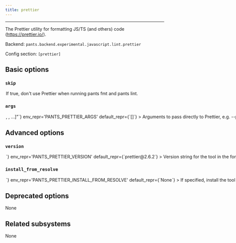 ```yaml
---
title: prettier
---
```



---

The Prettier utility for formatting JS/TS (and others) code (https://prettier.io/).

Backend: <span className="color--primary">`pants.backend.experimental.javascript.lint.prettier`</span>

Config section: <span className="color--primary">`[prettier]`</span>

<span className={styles.options}>

## Basic options

### `skip`

<Option
  cli_repr={`--[no-]prettier-skip`}
  env_repr='PANTS_PRETTIER_SKIP'
  default_repr={`False`}
>

If true, don&#x27;t use Prettier when running `pants fmt` and `pants lint`.

</Option>

### `args`

<Option
  cli_repr={`--prettier-args="[<shell_str>, <shell_str>, ...]"`}
  env_repr='PANTS_PRETTIER_ARGS'
  default_repr={`[]`}
>

Arguments to pass directly to Prettier, e.g. `--prettier-args='--version'`.

</Option>

## Advanced options

### `version`

<Option
  cli_repr={`--prettier-version=<str>`}
  env_repr='PANTS_PRETTIER_VERSION'
  default_repr={`prettier@2.6.2`}
>

Version string for the tool in the form package@version (e.g. prettier@2.6.2)

</Option>

### `install_from_resolve`

<Option
  cli_repr={`--prettier-install-from-resolve=<str>`}
  env_repr='PANTS_PRETTIER_INSTALL_FROM_RESOLVE'
  default_repr={`None`}
>

If specified, install the tool using the lockfile for this named resolve, instead of the version configured in this subsystem.

If unspecified, the tool will use the default configured package manager [nodejs].package_manager`, and install the tool without a lockfile.

</Option>

## Deprecated options

None

## Related subsystems

None

</span>
